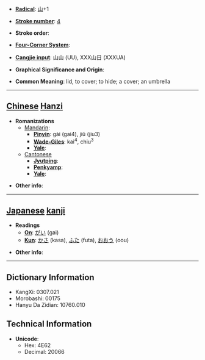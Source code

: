 * '''[[Wiktionary:Chinese radical index| Radical]]''': [[Wiktionary:Chinese radical index 山|山]]+1

* '''[[Wiktionary:Chinese total strokes index|Stroke number]]''': [[Wiktionary:Chinese total strokes index 4|4]]

* '''Stroke order''': 

* '''[[Wiktionary:Chinese four corner index|Four-Corner System]]''': 

* '''[[Wiktionary:Chinese Cangjie index|Cangjie input]]''': 山山 (UU), XXX山日 (XXXUA)

* '''Graphical Significance and Origin''': 

* '''Common Meaning''': lid, to cover; to hide; a cover; an umbrella

----

== [[Chinese]] [[Hanzi]] ==

* '''Romanizations'''
** [[Mandarin]]:
*** '''[[Pinyin]]''': gài (gai4), jiǔ (jiu3)
*** '''[[Wade-Giles]]''': kai<sup>4</sup>, chiu<sup>3</sup>
*** '''[[Yale]]''': 
**[[Cantonese]]
***'''[[Jyutping]]''':
***'''[[Penkyamp]]''': 
***'''[[Yale]]''': 

* '''Other info''': 

----

== [[Japanese]] [[kanji]] ==

* '''Readings'''
** '''[[On]]''': [[がい]] (gai)
** '''[[Kun]]''': [[かさ]] (kasa), [[ふた]] (futa), [[おおう]] (oou)

* '''Other info''':  

----

== Dictionary Information ==

* KangXi: 0307.021
* Morobashi: 00175
* Hanyu Da Zidian: 10760.010

== Technical Information ==

* '''Unicode''':
** Hex: 4E62
** Decimal: 20066